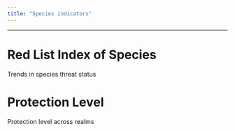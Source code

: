 ```yaml
---
title: "Species indicators"
---
```


------------------------------------------------------------------------

# Red List Index of Species

Trends in species threat status

# Protection Level

Protection level across realms
